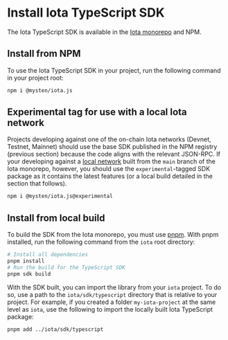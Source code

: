 # Install Iota TypeScript SDK

The Iota TypeScript SDK is available in the
[Iota monorepo](https://github.com/iotaledger/kinesis/tree/main/sdk) and NPM.

## Install from NPM

To use the Iota TypeScript SDK in your project, run the following command in your project root:

```sh npm2yarn
npm i @mysten/iota.js
```

## Experimental tag for use with a local Iota network

Projects developing against one of the on-chain Iota networks (Devnet, Testnet, Mainnet) should use
the base SDK published in the NPM registry (previous section) because the code aligns with the
relevant JSON-RPC. If your developing against a
[local network](https://docs.iota.io/guides/developer/getting-started/local-network) built from the
`main` branch of the Iota monorepo, however, you should use the `experimental`-tagged SDK package as
it contains the latest features (or a local build detailed in the section that follows).

```sh npm2yarn
npm i @mysten/iota.js@experimental
```

## Install from local build

To build the SDK from the Iota monorepo, you must use [pnpm](https://pnpm.io/). With pnpm installed,
run the following command from the `iota` root directory:

```bash
# Install all dependencies
pnpm install
# Run the build for the TypeScript SDK
pnpm sdk build
```

With the SDK built, you can import the library from your `iota` project. To do so, use a path to the
`iota/sdk/typescript` directory that is relative to your project. For example, if you created a
folder `my-iota-project` at the same level as `iota`, use the following to import the locally built
Iota TypeScript package:

```bash
pnpm add ../iota/sdk/typescript
```
